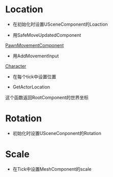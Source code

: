 




= Location =
* 在初始化时设置USceneComponent的Loaction
{{{class="brush:c++"
	SceneComponent->SetRelativeLocation(FVector(200f, 200f, 200f));
}}}

* 用SafeMoveUpdatedComponent
[[PawnMovementComponent]]

* 用AddMovementInput
[[Character]]

* 在每个tick中设置位置
{{{class="brush:c++"
	void AMyPawn::Tick( float DeltaTime )
	{
		if (!CurrentVelocity.IsZero()) {
			FVector NewLocation = GetActorLocation() + (CurrentVelocity * DeltaTime);
			SetActorLocation(NewLocation);
		}
	}

	void AMyPawn::SetupPlayerInputComponent(class UInputComponent* InputComponent)
	{
		InputComponent->BindAxis("MoveForward", this, &AMyPawn::MoveForward);
		InputComponent->BindAxis("MoveRight", this, &AMyPawn::MoveRight);
	}

	void AMyPawn::MoveForward(float AxisValue) {
		CurrentVelocity.X = FMath::Clamp(AxisValue, -1.0f, 1.0f) * 100.0f;
	}
	void AMyPawn::MoveRight(float AxisValue) {
		CurrentVelocity.Y = FMath::Clamp(AxisValue, -1.0f, 1.0f) * 100.0f;
	}
}}}

* GetActorLocation
这个函数返回RootComponent的世界坐标

= Rotation =
* 初始化时设置USceneConponent的Rotation
{{{class="brush:c++"
	SceneComponent->SetRelativeRotation(FRotator(45.0f, 0.0f, 250.0f));
}}}




= Scale =
* 在Tick中设置MeshComponent的scale
{{{class="brush:c++"
	void AMyPawn::Tick( float DeltaTime ) {
		float CurrentScale = USceneComponent->GetComponentScale().X;
		if (bGrowing) {
			// Grow to double size over the course of one second
			CurrentScale += DeltaTime;
		} else {
			// Shrink half as fast as we grow
			CurrentScale -= (DeltaTime * 0.5f);
		}
		// Make sure we never drop below our starting size, or increase past double size.
		CurrentScale = FMath::Clamp(CurrentScale, 1.0f, 2.0f);
		USceneComponent->SetWorldScale3D(FVector(CurrentScale));
	}
}}}


